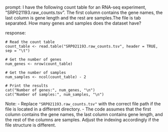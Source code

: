 prompt:
I have the following count table for an RNA-seq experiment, "SRP021193.raw_counts.tsv". The first column contains the gene names, the last column is gene length and the rest are samples.The file is tab separated. How many genes and samples does the dataset have?

response:
```
# Read the count table
count_table <- read.table("SRP021193.raw_counts.tsv", header = TRUE, sep = "\t")

# Get the number of genes
num_genes <- nrow(count_table)

# Get the number of samples
num_samples <- ncol(count_table) - 2

# Print the results
cat("Number of genes:", num_genes, "\n")
cat("Number of samples:", num_samples, "\n")
```
Note: 
- Replace `"SRP021193.raw_counts.tsv"` with the correct file path if the file is located in a different directory.
- The code assumes that the first column contains the gene names, the last column contains gene length, and the rest of the columns are samples. Adjust the indexing accordingly if the file structure is different.
